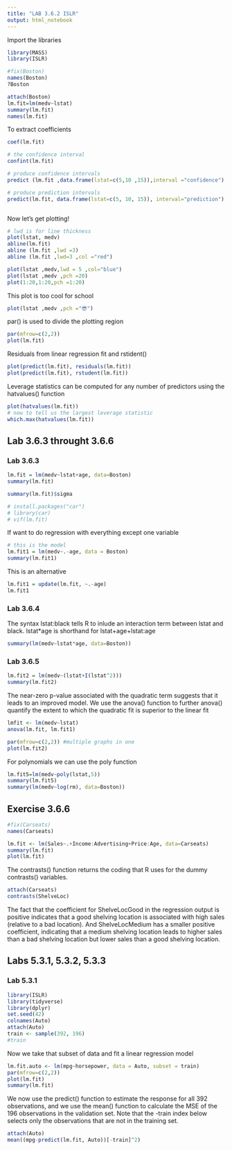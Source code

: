 ```yaml
---
title: "LAB 3.6.2 ISLR"
output: html_notebook
---
```

Import the libraries

```r
library(MASS)
library(ISLR)
```

```r
#fix(Boston)
names(Boston)
?Boston

```

```r
attach(Boston)
lm.fit=lm(medv~lstat)
summary(lm.fit)
names(lm.fit)
```
To extract coefficients 
```r
coef(lm.fit)
```
```r
# the confidence interval 
confint(lm.fit)

# produce confidence intervals 
predict (lm.fit ,data.frame(lstat=c(5,10 ,15)),interval ="confidence")

# produce prediction intervals
predict(lm.fit, data.frame(lstat=c(5, 10, 15)), interval="prediction")



```
Now let's get plotting!
```r
# lwd is for line thickness
plot(lstat, medv)
abline(lm.fit)
abline (lm.fit ,lwd =3)
abline (lm.fit ,lwd=3 ,col ="red")


```

```r
plot(lstat ,medv,lwd = 5 ,col="blue")
plot(lstat ,medv ,pch =20)
plot(1:20,1:20,pch =1:20)


```

This plot is too cool for school
```r
plot(lstat ,medv ,pch ="😎")

```

par() is used to divide the plotting region
```r
par(mfrow=c(2,2))
plot(lm.fit)

```

Residuals from linear regression fit and rstident()
```r
plot(predict(lm.fit), residuals(lm.fit))
plot(predict(lm.fit), rstudent(lm.fit))
```


Leverage statistics can be computed for any number of predictors using the hatvalues() function

```r
plot(hatvalues(lm.fit))
# now to tell us the largest leverage statistic 
which.max(hatvalues(lm.fit))
```



##############################################################


## Lab 3.6.3 throught 3.6.6

### Lab 3.6.3 
```r
lm.fit = lm(medv~lstat+age, data=Boston)
summary(lm.fit)

summary(lm.fit)$sigma

```
```r
# install.packages("car")
# library(car)
# vif(lm.fit)
```

If want to do regression with everything except one variable 
```r
# this is the model 
lm.fit1 = lm(medv~.-age, data = Boston)
summary(lm.fit1)
```
This is an alternative 
```r

lm.fit1 = update(lm.fit, ~.-age)
lm.fit1

```

### Lab 3.6.4
The syntax lstat:black tells R to inlude an interaction term between lstat and black. 
lstat*age is shorthand for lstat+age+lstat:age
```r
summary(lm(medv~lstat*age, data=Boston))
```

### Lab 3.6.5

```r
lm.fit2 = lm(medv~(lstat+I(lstat^2)))
summary(lm.fit2)
```
The near-zero p-value associated with the quadratic term suggests that
it leads to an improved model. We use the anova() function to further anova() quantify the extent to which the quadratic fit is superior to the linear fit

```r
lmfit <- lm(medv~lstat)
anova(lm.fit, lm.fit1)
```


```r
par(mfrow=c(2,2)) #multiple graphs in one
plot(lm.fit2)
```
For polynomials we can use the poly function 

```r
lm.fit5=lm(medv~poly(lstat,5))
summary(lm.fit5)
summary(lm(medv~log(rm), data=Boston))
```

## Exercise 3.6.6

```r
#fix(Carseats)
names(Carseats)
```


```r
lm.fit <- lm(Sales~.+Income:Advertising+Price:Age, data=Carseats)
summary(lm.fit)
plot(lm.fit)
```
The contrasts() function returns the coding that R uses for the dummy contrasts() variables.
```r
attach(Carseats)
contrasts(ShelveLoc)
```
The fact that the coefficient for
ShelveLocGood in the regression output is positive indicates that a good
shelving location is associated with high sales (relative to a bad location).
And ShelveLocMedium has a smaller positive coefficient, indicating that a
medium shelving location leads to higher sales than a bad shelving location
but lower sales than a good shelving location.




## Labs 5.3.1, 5.3.2, 5.3.3

### Lab 5.3.1

```r
library(ISLR)
library(tidyverse)
library(dplyr)
set.seed(42)
colnames(Auto)
attach(Auto)
train <- sample(392, 196)
#train
```
Now we take that subset of data and fit a linear regression model 
```r
lm.fit.auto <- lm(mpg~horsepower, data = Auto, subset = train)
par(mfrow=c(2,2))
plot(lm.fit)
summary(lm.fit)
```

We now use the predict() function to estimate the response for all 392
observations, and we use the mean() function to calculate the MSE of the
196 observations in the validation set. Note that the -train index below
selects only the observations that are not in the training set.

```r
attach(Auto)
mean((mpg-predict(lm.fit, Auto))[-train]^2)
```







